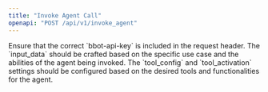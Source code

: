 ```yaml
---
title: "Invoke Agent Call"
openapi: "POST /api/v1/invoke_agent"
---
```


<Note>
  Ensure that the correct `bbot-api-key` is included in the request header.
</Note>
<Note>
  The `input_data` should be crafted based on the specific use case and the
  abilities of the agent being invoked.
</Note>
<Note>
  The `tool_config` and `tool_activation` settings should be configured based on
  the desired tools and functionalities for the agent.
</Note>
